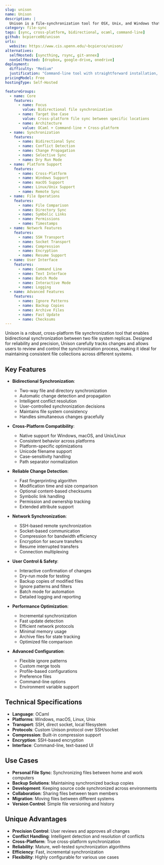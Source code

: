 ```yaml
---
slug: unison
name: Unison
description: |
  Unison is a file-synchronization tool for OSX, Unix, and Windows that allows two replicas of a collection of files and directories to be stored on different hosts and synchronized by detecting changes and propagating them in either direction.
category: file-sync
tags: [sync, cross-platform, bidirectional, ocaml, command-line]
github: bcpierce00/unison
urls:
  website: https://www.cis.upenn.edu/~bcpierce/unison/
alternatives:
  selfHosted: [syncthing, rsync, git-annex]
  nonSelfHosted: [dropbox, google-drive, onedrive]
deployment:
  difficulty: "Medium"
  justification: "Command-line tool with straightforward installation, but requires understanding of synchronization concepts and proper configuration for complex scenarios."
pricingModel: Free
hostingType: Self-Hosted

featureGroups:
  - name: Core
    features:
      - name: Focus
        value: Bidirectional file synchronization
      - name: Target Use Case
        value: Cross-platform file sync between specific locations
      - name: Architecture
        value: OCaml + Command-line + Cross-platform
  - name: Synchronization
    features:
      - name: Bidirectional Sync
      - name: Conflict Detection
      - name: Change Propagation
      - name: Selective Sync
      - name: Dry Run Mode
  - name: Platform Support
    features:
      - name: Cross-Platform
      - name: Windows Support
      - name: macOS Support
      - name: Linux/Unix Support
      - name: Remote Sync
  - name: File Operations
    features:
      - name: File Comparison
      - name: Directory Sync
      - name: Symbolic Links
      - name: Permissions
      - name: Timestamps
  - name: Network Features
    features:
      - name: SSH Transport
      - name: Socket Transport
      - name: Compression
      - name: Encryption
      - name: Resume Support
  - name: User Interface
    features:
      - name: Command Line
      - name: Text Interface
      - name: Batch Mode
      - name: Interactive Mode
      - name: Logging
  - name: Advanced Features
    features:
      - name: Ignore Patterns
      - name: Backup Copies
      - name: Archive Files
      - name: Fast Update
      - name: Checksums
---
```


Unison is a robust, cross-platform file synchronization tool that enables bidirectional synchronization between two file system replicas. Designed for reliability and precision, Unison carefully tracks changes and allows users to review and control the synchronization process, making it ideal for maintaining consistent file collections across different systems.

## Key Features

- **Bidirectional Synchronization**:

  - Two-way file and directory synchronization
  - Automatic change detection and propagation
  - Intelligent conflict resolution
  - User-controlled synchronization decisions
  - Maintains file system consistency
  - Handles simultaneous changes gracefully

- **Cross-Platform Compatibility**:

  - Native support for Windows, macOS, and Unix/Linux
  - Consistent behavior across platforms
  - Platform-specific optimizations
  - Unicode filename support
  - Case-sensitivity handling
  - Path separator normalization

- **Reliable Change Detection**:

  - Fast fingerprinting algorithm
  - Modification time and size comparison
  - Optional content-based checksums
  - Symbolic link handling
  - Permission and ownership tracking
  - Extended attribute support

- **Network Synchronization**:

  - SSH-based remote synchronization
  - Socket-based communication
  - Compression for bandwidth efficiency
  - Encryption for secure transfers
  - Resume interrupted transfers
  - Connection multiplexing

- **User Control & Safety**:

  - Interactive confirmation of changes
  - Dry-run mode for testing
  - Backup copies of modified files
  - Ignore patterns and filters
  - Batch mode for automation
  - Detailed logging and reporting

- **Performance Optimization**:

  - Incremental synchronization
  - Fast update detection
  - Efficient network protocols
  - Minimal memory usage
  - Archive files for state tracking
  - Optimized file comparison

- **Advanced Configuration**:
  - Flexible ignore patterns
  - Custom merge tools
  - Profile-based configurations
  - Preference files
  - Command-line options
  - Environment variable support

## Technical Specifications

- **Language**: OCaml
- **Platforms**: Windows, macOS, Linux, Unix
- **Transport**: SSH, direct socket, local filesystem
- **Protocols**: Custom Unison protocol over SSH/socket
- **Compression**: Built-in compression support
- **Encryption**: SSH-based encryption
- **Interface**: Command-line, text-based UI

## Use Cases

- **Personal File Sync**: Synchronizing files between home and work computers
- **Backup Solutions**: Maintaining synchronized backup copies
- **Development**: Keeping source code synchronized across environments
- **Collaboration**: Sharing files between team members
- **Migration**: Moving files between different systems
- **Version Control**: Simple file versioning and history

## Unique Advantages

- **Precision Control**: User reviews and approves all changes
- **Conflict Handling**: Intelligent detection and resolution of conflicts
- **Cross-Platform**: True cross-platform synchronization
- **Reliability**: Mature, well-tested synchronization algorithms
- **Efficiency**: Fast, incremental synchronization
- **Flexibility**: Highly configurable for various use cases
